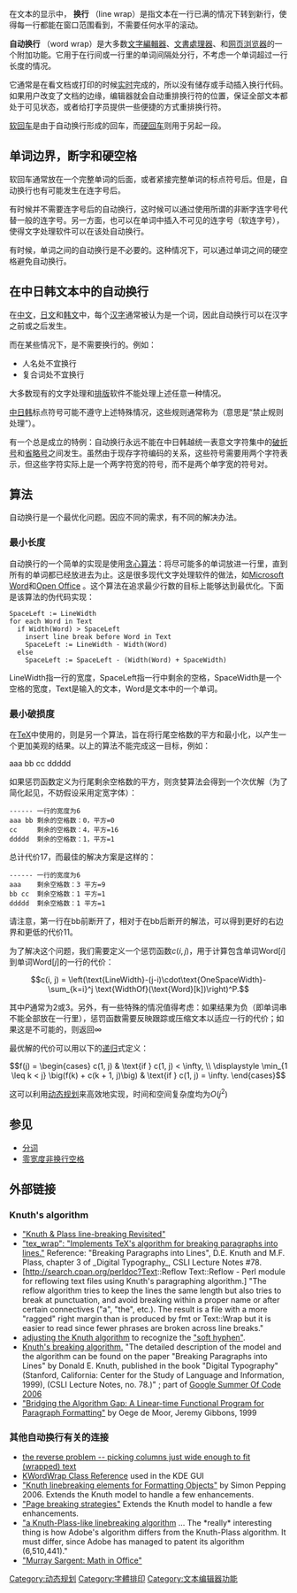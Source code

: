 {{Expert|time=2011-01-16}}
{{copyedit|time=2010-04-22T07:15:21+00:00}}
在文本的显示中， '''换行''' （line wrap）是指文本在一行已满的情况下转到新行，使得每一行都能在窗口范围看到，不需要任何水平的滚动。

'''自动换行''' （word wrap）是大多数[[文字編輯器|文字編輯器]]、[[文書處理器|文書處理器]]、和[[网页浏览器|网页浏览器]]的一个附加功能。它用于在行间或一行里的单词间隔处分行，不考虑一个单词超过一行长度的情况。

它通常是在看文档或打印的时候[[实时|实时]]完成的，所以没有储存或手动插入换行代码{{Citation needed|date=October 2009}}。如果用户改变了文档的边缘，编辑器就会自动重排换行符的位置，保证全部文本都处于可见状态，或者给打字员提供一些便捷的方式重排换行符。

[[软回车|软回车]]是由于自动换行形成的回车，而[[硬回车|硬回车]]则用于另起一段。

==单词边界，断字和硬空格==
软回车通常放在一个完整单词的后面，或者紧接完整单词的标点符号后。但是，自动换行也有可能发生在连字号后。

有时候并不需要连字号后的自动换行，这时候可以通过使用所谓的非断字连字号代替一般的连字号。另一方面，也可以在单词中插入不可见的连字号（软连字号），使得文字处理软件可以在该处自动换行。

有时候，单词之间的自动换行是不必要的。这种情况下，可以通过单词之间的硬空格避免自动换行。

==在中日韩文本中的自动换行==
在[[中文|中文]]，[[日文|日文]]和[[韩语|韩文]]中，每个[[汉字|汉字]]通常被认为是一个词，因此自动换行可以在汉字之前或之后发生。

而在某些情况下，是不需要换行的。例如：
*人名处不宜换行
*复合词处不宜换行

大多数现有的文字处理和[[排版|排版]]软件不能处理上述任意一种情况。

[[中日韩越统一表意文字|中日韩]]标点符号可能不遵守上述特殊情况，这些规则通常称为{{link-ja|避頭尾|禁則処理}}（意思是“禁止规则处理”）。

{{link-en|避頭尾|Line breaking rules in East Asian languages}}有一个总是成立的特例：自动换行永远不能在中日韩越统一表意文字符集中的[[破折号|破折号]]和[[省略号|省略号]]之间发生。虽然由于现存字符编码的关系，这些符号需要用两个字符表示，但这些字符实际上是一个两字符宽的符号，而不是两个单字宽的符号对。

==算法==
自动换行是一个最优化问题。因应不同的需求，有不同的解决办法。

===最小长度===
自动换行的一个简单的实现是使用[[贪心算法|贪心算法]]：将尽可能多的单词放进一行里，直到所有的单词都已经放进去为止。这是很多现代文字处理软件的做法，如[[Microsoft_Word|Microsoft Word]]和[[Open_Office|Open Office]] 。这个算法在追求最少行数的目标上能够达到最优化。下面是该算法的伪代码实现：

 SpaceLeft := LineWidth
 for each Word in Text
   if Width(Word) > SpaceLeft
     insert line break before Word in Text
     SpaceLeft := LineWidth - Width(Word)
   else
     SpaceLeft := SpaceLeft - (Width(Word) + SpaceWidth)

LineWidth指一行的宽度，SpaceLeft指一行中剩余的空格，SpaceWidth是一个空格的宽度，Text是输入的文本，Word是文本中的一个单词。

===最小破损度===

在[[TeX|TeX]]中使用的，则是另一个算法，旨在将行尾空格数的平方和最小化，以产生一个更加美观的结果。以上的算法不能完成这一目标，例如：

aaa bb cc ddddd

如果惩罚函数定义为行尾剩余空格数的平方，则贪婪算法会得到一个次优解（为了简化起见，不妨假设采用定宽字体）：

 ------ 一行的宽度为6
 aaa bb 剩余的空格数：0，平方=0
 cc     剩余的空格数：4，平方=16
 ddddd  剩余的空格数：1，平方=1

总计代价17，而最佳的解决方案是这样的：

 ------ 一行的宽度为6
 aaa    剩余空格数：3 平方=9
 bb cc  剩余空格数：1 平方=1
 ddddd  剩余空格数：1 平方=1


请注意，第一行在bb前断开了，相对于在bb后断开的解法，可以得到更好的右边界和更低的代价11。

为了解决这个问题，我们需要定义一个惩罚函数<math>c(i, j)</math>，用于计算包含单词<math>\text{Word}[i]</math>到单词<math>\text{Word}[j]</math>的一行的代价：

:<math>c(i, j) = \left(\text{LineWidth}-(j-i)\cdot\text{OneSpaceWidth}-\sum_{k=i}^j \text{WidthOf}(\text{Word}[k])\right)^P.</math>

其中<math>P</math>通常为<math>2</math>或<math>3</math>。另外，有一些特殊的情况值得考虑：如果结果为负（即单词串不能全部放在一行里），惩罚函数需要反映跟踪或压缩文本以适应一行的代价；如果这是不可能的，则返回<math>\infty</math>

最优解的代价可以用以下的[[递归|递归]]式定义：

:<math>f(j) = \begin{cases} 
  c(1, j) & \text{if } c(1, j) < \infty, \\ 
  \displaystyle \min_{1 \leq k < j} \big(f(k) + c(k + 1, j)\big) & \text{if } c(1, j) = \infty.
\end{cases}</math>

这可以利用[[动态规划|动态规划]]来高效地实现，时间和空间复杂度均为<math>O(j^2)</math>

==参见==

*[[分词|分词]]
*[[零宽度非换行空格|零宽度非换行空格]]

== 外部链接 ==
=== Knuth's algorithm ===
* [http://defoe.sourceforge.net/folio/knuth-plass.html "Knuth & Plass line-breaking Revisited"] {{Wayback|url=http://defoe.sourceforge.net/folio/knuth-plass.html |date=20210505063701 }}
* [http://oedipus.sourceforge.net/texlib/ "tex_wrap": "Implements TeX's algorithm for breaking paragraphs into lines."] {{Wayback|url=http://oedipus.sourceforge.net/texlib/ |date=20201109012804 }} Reference: "Breaking Paragraphs into Lines", D.E. Knuth and M.F. Plass, chapter 3 of _Digital Typography_, CSLI Lecture Notes #78.
* [http://search.cpan.org/perldoc?Text::Reflow Text::Reflow - Perl module for reflowing text files using Knuth's paragraphing algorithm.] "The reflow algorithm tries to keep the lines the same length but also tries to break at punctuation, and avoid breaking within a proper name or after certain connectives ("a", "the", etc.). The result is a file with a more "ragged" right margin than is produced by fmt or Text::Wrap but it is easier to read since fewer phrases are broken across line breaks."
* [https://web.archive.org/web/20070930015603/http://www.nabble.com/Initial-soft-hyphen-support-t2970713.html adjusting the Knuth algorithm] to recognize the [[Hyphen#Hyphens_in_computing|"soft hyphen"]].
* [http://wiki.apache.org/xmlgraphics-fop/KnuthsModel Knuth's breaking algorithm.] {{Wayback|url=http://wiki.apache.org/xmlgraphics-fop/KnuthsModel |date=20181118215424 }} "The detailed description of the model and the algorithm can be found on the paper "Breaking Paragraphs into Lines" by Donald E. Knuth, published in the book "Digital Typography" (Stanford, California: Center for the Study of Language and Information, 1999), (CSLI Lecture Notes, no. 78.)" ; part of [https://web.archive.org/web/20100102185441/http://wiki.apache.org/xmlgraphics-fop/GoogleSummerOfCode2006/FloatsImplementationProgress Google Summer Of Code 2006]
* [http://citeseer.ist.psu.edu/23630.html "Bridging the Algorithm Gap: A Linear-time Functional Program for Paragraph Formatting"] {{Wayback|url=http://citeseer.ist.psu.edu/23630.html |date=20080429201304 }} by Oege de Moor, Jeremy Gibbons, 1999

=== 其他自动换行有关的连接 ===
* [http://www.codecomments.com/message230162.html the reverse problem -- picking columns just wide enough to fit (wrapped) text] {{Webarchive|url=https://archive.is/20070927021648/http://www.codecomments.com/message230162.html |date=2007-09-27 }}
* [http://api.kde.org/4.x-api/kdelibs-apidocs/kdeui/html/classKWordWrap.html KWordWrap Class Reference] {{Wayback|url=http://api.kde.org/4.x-api/kdelibs-apidocs/kdeui/html/classKWordWrap.html |date=20110717090536 }} used in the KDE GUI
* [https://web.archive.org/web/20090923020030/http://www.leverkruid.eu/GKPLinebreaking/elements.html "Knuth linebreaking elements for Formatting Objects"] by Simon Pepping 2006. Extends the Knuth model to handle a few enhancements.
* [http://wiki.apache.org/xmlgraphics-fop/PageLayout/ "Page breaking strategies"] {{Wayback|url=http://wiki.apache.org/xmlgraphics-fop/PageLayout/ |date=20160319135013 }} Extends the Knuth model to handle a few enhancements.
* [http://www.techwr-l.com/archives/0504/techwhirl-0504-00203.html "a Knuth-Plass-like linebreaking algorithm] ... The *really* interesting thing is how Adobe's algorithm differs from the Knuth-Plass algorithm. It must differ, since Adobe has managed to patent its algorithm (6,510,441)."[http://www.techwr-l.com/archives/0504/techwhirl-0504-00206.html ]
* [http://blogs.msdn.com/murrays/archive/2006/11/15/lineservices.aspx "Murray Sargent: Math in Office"] {{Wayback|url=http://blogs.msdn.com/murrays/archive/2006/11/15/lineservices.aspx |date=20100422195219 }}

[[Category:动态规划|Category:动态规划]]
[[Category:字體排印|Category:字體排印]]
[[Category:文本编辑器功能|Category:文本编辑器功能]]